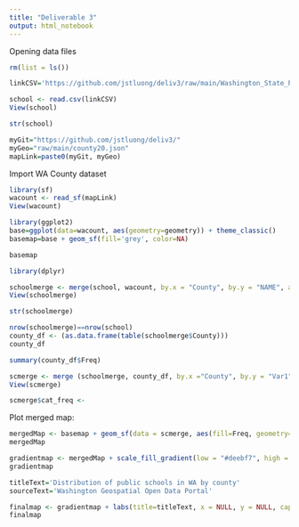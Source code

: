 ```yaml
---
title: "Deliverable 3"
output: html_notebook
---
```


Opening data files
```r
rm(list = ls())

linkCSV='https://github.com/jstluong/deliv3/raw/main/Washington_State_Public_Schools.csv'

school <- read.csv(linkCSV)
View(school)
```

```r
str(school)
```

```r
myGit="https://github.com/jstluong/deliv3/"
myGeo="raw/main/county20.json"
mapLink=paste0(myGit, myGeo)
```

Import WA County dataset
```r
library(sf)
wacount <- read_sf(mapLink)
View(wacount)
```




```r
library(ggplot2)
base=ggplot(data=wacount, aes(geometry=geometry)) + theme_classic()
basemap=base + geom_sf(fill='grey', color=NA)

basemap
```

```r
library(dplyr)

schoolmerge <- merge(school, wacount, by.x = "County", by.y = "NAME", all = TRUE)
View(schoolmerge)

str(schoolmerge)

nrow(schoolmerge)==nrow(school)
county_df <- (as.data.frame(table(schoolmerge$County)))
county_df

summary(county_df$Freq)

scmerge <- merge (schoolmerge, county_df, by.x ="County", by.y = "Var1", all = TRUE)
View(scmerge)

scmerge$cat_freq <- 
```

Plot merged map:
```r
mergedMap <- basemap + geom_sf(data = scmerge, aes(fill=Freq, geometry=geometry), color=NA) 
mergedMap
```

```r
gradientmap <- mergedMap + scale_fill_gradient(low = "#deebf7", high = "#3182bd")
gradientmap
```

```r
titleText='Distribution of public schools in WA by county'
sourceText='Washington Geospatial Open Data Portal'

finalmap <- gradientmap + labs(title=titleText, x = NULL, y = NULL, caption = sourceText)
finalmap
```



















